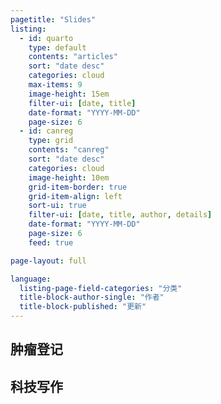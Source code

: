 ```yaml
---
pagetitle: "Slides"
listing:
  - id: quarto
    type: default
    contents: "articles"
    sort: "date desc"
    categories: cloud
    max-items: 9
    image-height: 15em
    filter-ui: [date, title]
    date-format: "YYYY-MM-DD"
    page-size: 6
  - id: canreg
    type: grid
    contents: "canreg"
    sort: "date desc"
    categories: cloud
    image-height: 10em
    grid-item-border: true
    grid-item-align: left
    sort-ui: true
    filter-ui: [date, title, author, details]
    date-format: "YYYY-MM-DD"
    page-size: 6
    feed: true

page-layout: full

language:
  listing-page-field-categories: "分类"
  title-block-author-single: "作者"
  title-block-published: "更新"
---
```


## 肿瘤登记 

::: {#canreg}
:::

## 科技写作

::: {#quarto}
:::
